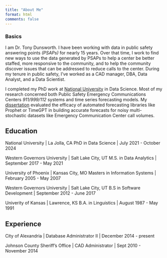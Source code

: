```yaml
---
title: "About Me"
format: html
comments: false
---
```


### Basics
I am Dr. Tony Dunsworth. I have been working with data in public safety answering points _(PSAPs)_ for nearly 15 years. Over that time, I work to find new ways to use the data generated by PSAPs to help a center be better staffed, more responsive to the community, and to help the community discover issues that can be addressed to reduce calls to the center. During my tenure in public safety, I've worked as a CAD manager, DBA, Data Analyst, and a Data Scientist.

I completed my PhD work at [National University](https://nu.edu) in Data Science. Most of my research concerned both Public Safety Emergency Communications Centers _911/999/112_ systems and time series forecasting models. My [dissertation](https://www.proquest.com/openview/ae5915030ac635120b2c4a8207022e65/1?pq-origsite=gscholar&cbl=18750&diss=y) evaluated the efficacy of automated forecasting libraries like Prophet or TimeGPT in building accurate forecasts for noisy multi-stochastic datasets like Emergency Communication Center call volumes. 

## Education

National University | La Jolla, CA
PhD in Data Science | July 2021 - October 2024

Western Governors University | Salt Lake City, UT
M.S. in Data Analytics | September 2017 - May 2021

University of Phoenix | Kansas City, MO
Masters in Information Systems | February 2005 - May 2007

Western Governors University | Salt Lake City, UT
B.S in Software Development | September 2012 - June 2017

Univerity of Kansas | Lawrence, KS
B.A. in Linguistics | August 1987 - May 1991

## Experience

City of Alexandria | Database Administrator II | December 2014 - present

Johnson County Sheriff's Office | CAD Administrator | Sept 2010 - November 2014